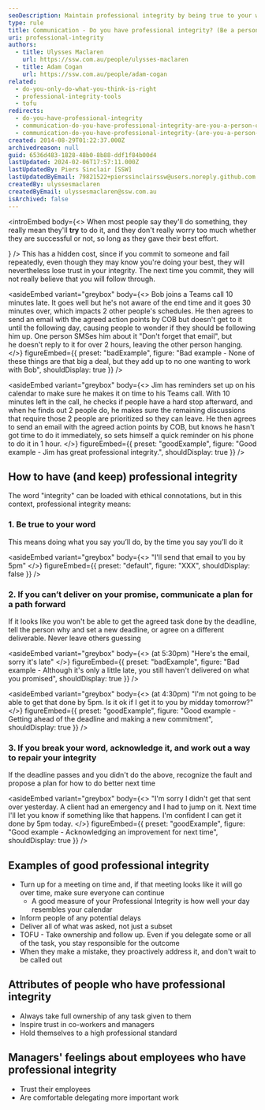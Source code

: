 ```yaml
---
seoDescription: Maintain professional integrity by being true to your word, communicating a plan if you can't deliver, and acknowledging mistakes while repairing trust.
type: rule
title: Communication - Do you have professional integrity? (Be a person of your word)
uri: professional-integrity
authors:
  - title: Ulysses Maclaren
    url: https://ssw.com.au/people/ulysses-maclaren
  - title: Adam Cogan
    url: https://ssw.com.au/people/adam-cogan
related:
  - do-you-only-do-what-you-think-is-right
  - professional-integrity-tools
  - tofu
redirects:
  - do-you-have-professional-integrity
  - communication-do-you-have-professional-integrity-are-you-a-person-of-your-word
  - communication-do-you-have-professional-integrity-(are-you-a-person-of-your-word)
created: 2014-08-29T01:22:37.000Z
archivedreason: null
guid: 6536d483-1828-48b0-8b88-ddf1f84b00d4
lastUpdated: 2024-02-06T17:57:11.000Z
lastUpdatedBy: Piers Sinclair [SSW]
lastUpdatedByEmail: 79821522+pierssinclairssw@users.noreply.github.com
createdBy: ulyssesmaclaren
createdByEmail: ulyssesmaclaren@ssw.com.au
isArchived: false
---
```


<introEmbed
  body={<>
When most people say they'll do something, they really mean they'll **try** to do it, and they don't really worry too much whether they are successful or not, so long as they gave their best effort.

<introYoutube url="https://www.youtube.com/embed/aVgnaAOwBXk" description="Video: Tips and tricks to maintain your professional integrity in the workplace (14 min)" />
  </>}
/>
This has a hidden cost, since if you commit to someone and fail repeatedly, even though they may know you're doing your best, they will nevertheless lose trust in your integrity. The next time you commit, they will not really believe that you will follow through.

<asideEmbed
  variant="greybox"
  body={<>
    Bob joins a Teams call 10 minutes late. It goes well but he's not aware of the end time and it goes 30 minutes over, which impacts 2 other people's schedules. He then agrees to send an email with the agreed action points by COB but doesn't get to it until the following day, causing people to wonder if they should be following him up. One person SMSes him about it "Don't forget that email", but he doesn't reply to it for over 2 hours, leaving the other person hanging.
  </>}
  figureEmbed={{
    preset: "badExample",
    figure: "Bad example - None of these things are that big a deal, but they add up to no one wanting to work with Bob",
    shouldDisplay: true
  }}
/>

<asideEmbed
  variant="greybox"
  body={<>
    Jim has reminders set up on his calendar to make sure he makes it on time to his Teams call. With 10 minutes left in the call, he checks if people have a hard stop afterward, and when he finds out 2 people do, he makes sure the remaining discussions that require those 2 people are prioritized so they can leave. He then agrees to send an email with the agreed action points by COB, but knows he hasn't got time to do it immediately, so sets himself a quick reminder on his phone to do it in 1 hour.
  </>}
  figureEmbed={{
    preset: "goodExample",
    figure: "Good example - Jim has great professional integrity.",
    shouldDisplay: true
  }}
/>

## How to have (and keep) professional integrity

The word "integrity" can be loaded with ethical connotations, but in this context, professional integrity means:

### 1. Be true to your word

This means doing what you say you’ll do, by the time you say you’ll do it

<asideEmbed
  variant="greybox"
  body={<>
    "I'll send that email to you by 5pm"
  </>}
  figureEmbed={{
    preset: "default",
    figure: "XXX",
    shouldDisplay: false
  }}
/>

### 2. If you can’t deliver on your promise, communicate a plan for a path forward

If it looks like you won't be able to get the agreed task done by the deadline, tell the person why and set a new deadline, or agree on a different deliverable. Never leave others guessing

<asideEmbed
  variant="greybox"
  body={<>
    (at 5:30pm) "Here's the email, sorry it's late"
  </>}
  figureEmbed={{
    preset: "badExample",
    figure: "Bad example - Although it's only a little late, you still haven't delivered on what you promised",
    shouldDisplay: true
  }}
/>

<asideEmbed
  variant="greybox"
  body={<>
    (at 4:30pm) "I'm not going to be able to get that done by 5pm. Is it ok if I get it to you by midday tomorrow?"
  </>}
  figureEmbed={{
    preset: "goodExample",
    figure: "Good example - Getting ahead of the deadline and making a new commitment",
    shouldDisplay: true
  }}
/>

### 3. If you break your word, acknowledge it, and work out a way to repair your integrity

If the deadline passes and you didn't do the above, recognize the fault and propose a plan for how to do better next time

<asideEmbed
  variant="greybox"
  body={<>
    "I'm sorry I didn't get that sent over yesterday. A client had an emergency and I had to jump on it. Next time I'll let you know if something like that happens. I'm confident I can get it done by 5pm today.
  </>}
  figureEmbed={{
    preset: "goodExample",
    figure: "Good example - Acknowledging an improvement for next time",
    shouldDisplay: true
  }}
/>

## Examples of good professional integrity

- Turn up for a meeting on time and, if that meeting looks like it will go over time, make sure everyone can continue
  - A good measure of your Professional Integrity is how well your day resembles your calendar
- Inform people of any potential delays
- Deliver all of what was asked, not just a subset
- TOFU - Take ownership and follow up. Even if you delegate some or all of the task, you stay responsible for the outcome
- When they make a mistake, they proactively address it, and don't wait to be called out

## Attributes of people who have professional integrity

- Always take full ownership of any task given to them
- Inspire trust in co-workers and managers
- Hold themselves to a high professional standard

## Managers' feelings about employees who have professional integrity

- Trust their employees
- Are comfortable delegating more important work
